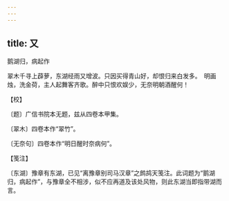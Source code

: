 ```yaml
---
---
---
```

title: 又
---



鹅湖归，病起作





翠木千寻上薜萝，东湖经雨又增波。只因买得青山好，却恨归来白发多。　明画烛，洗金荷，主人起舞客齐歌。醉中只恨欢娱少，无奈明朝酒醒何！





【校】


〔题〕广信书院本无题，兹从四卷本甲集。

〔翠木〕四卷本作“翠竹”。

〔无奈句〕四卷本作“明日醒时奈病何”。





【笺注】


〔东湖〕豫章有东湖，已见“离豫章别司马汉章”之鹧鸪天笺注。此词题为“鹅湖归，病起作”，与豫章全不相涉，似不应再道及该处风物，则此东湖当即指带湖而言。